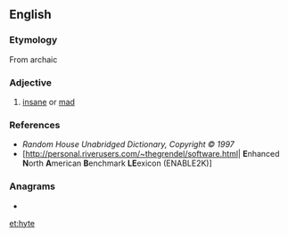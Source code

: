 ==English==

===Etymology===
From archaic {{etyl|sco|en}}

===Adjective===
{{en-adj}}

# {{label|en|obsolete|Scotland}} [[insane]] or [[mad]]

===References===
* ''Random House Unabridged Dictionary, Copyright © 1997''
* [http://personal.riverusers.com/~thegrendel/software.html| '''E'''nhanced '''N'''orth '''A'''merican '''B'''enchmark '''LE'''exicon (ENABLE2K)]

===Anagrams===
* {{l|en|they}}

[[et:hyte]]